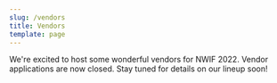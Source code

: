```yaml
---
slug: /vendors
title: Vendors
template: page
---
```


We're excited to host some wonderful vendors for NWIF 2022. Vendor applications are now closed. Stay tuned for details on our lineup soon!
